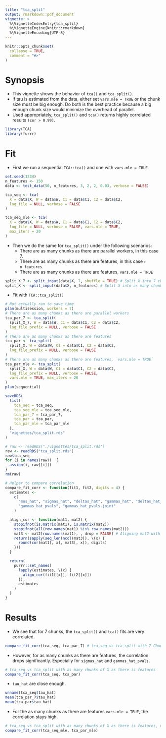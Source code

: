 ```yaml
---
title: "tca_split"
output: rmarkdown::pdf_document
vignette: >
  %\VignetteIndexEntry{tca_split}
  %\VignetteEngine{knitr::rmarkdown}
  %\VignetteEncoding{UTF-8}
---
```


```r
knitr::opts_chunk$set(
  collapse = TRUE,
  comment = "#>"
)
```

# Synopsis
* This vignette shows the behavior of `tca()` and `tca_split()`.  
* If tau is estimated from the data, either set `vars.mle = TRUE` or the chunk
size must be big enough. Do both is the best practice because a big enough
chunk size would minimize the overhead of parallel.  
* Used appropriately, `tca_split()` and `tca()` returns highly correlated 
results `(cor > 0.99)`.  

```r
library(TCA)
library(furrr)
```

# Fit
* First we run a sequential `TCA::tca()` and one with `vars.mle = TRUE`  
```r
set.seed(1234)
n_features <- 150
data <- test_data(50, n_features, 3, 2, 2, 0.03, verbose = FALSE)
```

```r
tca_seq <- tca(
  X = data$X, W = data$W, C1 = data$C1, C2 = data$C2,
  log_file = NULL, verbose = FALSE
)

tca_seq_mle <- tca(
  X = data$X, W = data$W, C1 = data$C1, C2 = data$C2,
  log_file = NULL, verbose = FALSE, vars.mle = TRUE,
  max_iters = 20
) 
```

* Then we do the same for `tca_split()` under the following scenarios:
  + There are as many chunks as there are parallel workers, in this case 7.
  + There are as many chunks as there are features, in this case `r n_features`.
  + There are as many chunks as there are features, `vars.mle = TRUE`
  
```r
split_X_7 <- split_input(data$X, 7, shuffle = TRUE) # Split X into 7 chunks
split_X <- split_input(data$X, n_features) # Split X into as many chunks as feat
```

* Fit with `TCA::tca_split()`  
```r
# Not actually ran to save time
plan(multisession, workers = 7)
# There are as many chunks as there are parallel workers
tca_par_7 <- tca_split(
  split_X_7, W = data$W, C1 = data$C1, C2 = data$C2,
  log_file_prefix = NULL, verbose = FALSE
)
# There are as many chunks as there are features
tca_par <- tca_split(
  split_X, W = data$W, C1 = data$C1, C2 = data$C2,
  log_file_prefix = NULL, verbose = FALSE
)
# There are as many chunks as there are features, `vars.mle = TRUE`
tca_par_mle <- tca_split(
  split_X, W = data$W, C1 = data$C1, C2 = data$C2,
  log_file_prefix = NULL, verbose = FALSE,
  vars.mle = TRUE, max_iters = 20
)
plan(sequential)
```

```r
saveRDS(
  list(
    tca_seq = tca_seq,
    tca_seq_mle = tca_seq_mle,
    tca_par_7 = tca_par_7,
    tca_par = tca_par,
    tca_par_mle = tca_par_mle
  ),
  "vignettes/tca_split.rds"
)
```

```r
# raw <- readRDS("./vignettes/tca_split.rds")
raw <- readRDS("tca_split.rds")
raw$tca_seq
for (i in names(raw))  {
  assign(i, raw[[i]])
}
rm(raw)
```

```r
# Helper to compare correlation
compare_fit_corr <- function(fit1, fit2, digits = 4) {
  estimates <-
    c(
      "mus_hat", "sigmas_hat", "deltas_hat", "gammas_hat", "deltas_hat_pvals",
      "gammas_hat_pvals", "gammas_hat_pvals.joint"
    )

  align_cor <- function(mat1, mat2) {
    stopifnot(is.matrix(mat1), is.matrix(mat2))
    stopifnot(all(row.names(mat1) %in% row.names(mat2)))
    mat3 <- mat2[row.names(mat1), , drop = FALSE] # Aligning mat2 with mat1
    return(sapply(seq_len(ncol(mat3)), \(x) {
      round(cor(mat1[, x], mat3[, x]), digits)
    }))
  }

  return(
    purrr::set_names(
      lapply(estimates, \(x) {
        align_cor(fit1[[x]], fit2[[x]])
      }),
      estimates
    )
  )
}
```

# Results  
* We see that for 7 chunks, the `tca_split()` and `tca()` fits are very correlated.  
```r
compare_fit_corr(tca_seq, tca_par_7) # tca_seq vs tca_split with 7 Chunks of X
```

* However, for as many chunks as there are features, the correlation drops 
significantly. Especially for `sigmas_hat` and `gammas_hat_pvals`.  
```r
# tca_seq vs tca_split with as many chunks of X as there is features
compare_fit_corr(tca_seq, tca_par)
```

* `tau_hat` are close enough.  
```r
unname(tca_seq$tau_hat)
mean(tca_par_7$tau_hat)
mean(tca_par$tau_hat)
```

* For the as many chunks as there are features `vars.mle = TRUE`, the correlation 
stays high.  
```r
# tca_seq vs tca_split with as many chunks of X as there is features, vars.mle = TRUE
compare_fit_corr(tca_seq_mle, tca_par_mle)
```

